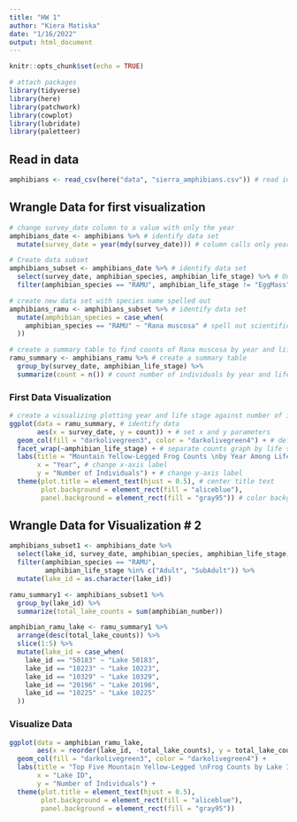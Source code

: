 ```yaml
---
title: "HW 1"
author: "Kiera Matiska"
date: "1/16/2022"
output: html_document
---
```


```r
knitr::opts_chunk$set(echo = TRUE)

# attach packages
library(tidyverse)
library(here)
library(patchwork)
library(cowplot)
library(lubridate)
library(paletteer)
```

## Read in data

```r
amphibians <- read_csv(here("data", "sierra_amphibians.csv")) # read in the csv file
```

## Wrangle Data for first visualization

```r
# change survey_date column to a value with only the year
amphibians_date <- amphibians %>% # identify data set
  mutate(survey_date = year(mdy(survey_date))) # column calls only year

# Create data subset
amphibians_subset <- amphibians_date %>% # identify data set
  select(survey_date, amphibian_species, amphibian_life_stage) %>% # Only select certain columns
  filter(amphibian_species == "RAMU", amphibian_life_stage != "EggMass") # filter for species "RAMU" and remove "EggMass" life stage

# create new data set with species name spelled out
amphibians_ramu <- amphibians_subset %>% # identify data set
  mutate(amphibian_species = case_when(
    amphibian_species == "RAMU" ~ "Rana muscosa" # spell out scientific name of species
  ))

# create a summary table to find counts of Rana muscosa by year and life stage
ramu_summary <- amphibians_ramu %>% # create a summary table
  group_by(survey_date, amphibian_life_stage) %>% 
  summarize(count = n()) # count number of individuals by year and life stage
```

### First Data Visualization

```r
# create a visualizing plotting year and life stage against number of individuals
ggplot(data = ramu_summary, # identify data
       aes(x = survey_date, y = count)) + # set x and y parameters
  geom_col(fill = "darkolivegreen3", color = "darkolivegreen4") + # define a column graph and change plot colors
  facet_wrap(~amphibian_life_stage) + # separate counts graph by life stage
  labs(title = "Mountain Yellow-Legged Frog Counts \nby Year Among Life Stages", # add a title
       x = "Year", # change x-axis label
       y = "Number of Individuals") + # change y-axis label
  theme(plot.title = element_text(hjust = 0.5), # center title text
        plot.background = element_rect(fill = "aliceblue"),
        panel.background = element_rect(fill = "gray95")) # color background of plot
```

## Wrangle Data for Visualization # 2

```r
amphibians_subset1 <- amphibians_date %>% 
  select(lake_id, survey_date, amphibian_species, amphibian_life_stage, amphibian_number) %>% 
  filter(amphibian_species == "RAMU",
         amphibian_life_stage %in% c("Adult", "SubAdult")) %>% 
  mutate(lake_id = as.character(lake_id))

ramu_summary1 <- amphibians_subset1 %>% 
  group_by(lake_id) %>% 
  summarize(total_lake_counts = sum(amphibian_number))

amphibian_ramu_lake <- ramu_summary1 %>% 
  arrange(desc(total_lake_counts)) %>% 
  slice(1:5) %>% 
  mutate(lake_id = case_when(
    lake_id == "50183" ~ "Lake 50183",
    lake_id == "10223" ~ "Lake 10223",
    lake_id == "10329" ~ "Lake 10329",
    lake_id == "20196" ~ "Lake 20196",
    lake_id == "10225" ~ "Lake 10225"
  ))

```

### Visualize Data

```r
ggplot(data = amphibian_ramu_lake, 
       aes(x = reorder(lake_id, -total_lake_counts), y = total_lake_counts)) +
  geom_col(fill = "darkolivegreen3", color = "darkolivegreen4") +
  labs(title = "Top Five Mountain Yellow-Legged \nFrog Counts by Lake ID",
       x = "Lake ID",
       y = "Number of Individuals") +
  theme(plot.title = element_text(hjust = 0.5),
        plot.background = element_rect(fill = "aliceblue"),
        panel.background = element_rect(fill = "gray95"))
```

